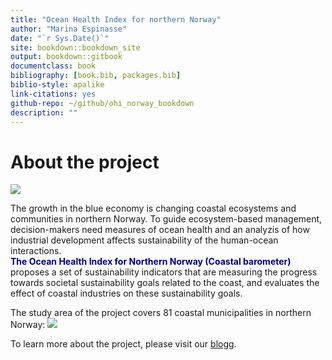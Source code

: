 ```yaml
--- 
title: "Ocean Health Index for northern Norway"
author: "Marina Espinasse"
date: "`r Sys.Date()`"
site: bookdown::bookdown_site
output: bookdown::gitbook
documentclass: book
bibliography: [book.bib, packages.bib]
biblio-style: apalike
link-citations: yes
github-repo: ~/github/ohi_norway_bookdown
description: ""
---
```


# About the project
![](/Users/marinaespinasse/github/ohi_norway_bookdown/pics/1553426042711.JPEG)

The growth in the blue economy is changing coastal ecosystems and communities in northern Norway. To guide ecosystem-based management, decision-makers need measures of ocean health and an analyzis of how industrial development affects sustainability of the human-ocean interactions.  
<span style="color:navy">**The Ocean Health Index for Northern Norway (Coastal barometer)**</span> proposes  a set of sustainability indicators that are measuring 
the progress towards societal sustainability goals related to the coast, and evaluates the effect of coastal industries on these sustainability goals.

The study area of the project covers 81 coastal municipalities in northern Norway:
</center>
![](/Users/marinaespinasse/github/ohi_norway_bookdown/pics/municipalities_map_labelled.jpg)
</center>


To learn more about the project, please visit our [blogg](https://markdownmonster.west-wind.com/docs/_4xs10gaui.htm). 



<!-- To spell-check all the docs: -->
<!-- spelling::spell_check_files("path/to/rmd_files.Rmd") -->


<!-- examples of citations -->
<!-- You can write citations, too. For example, we are using the **bookdown** package [@R-bookdown] in this sample book, which was built on top of R Markdown and **knitr** [@xie2015]. -->
